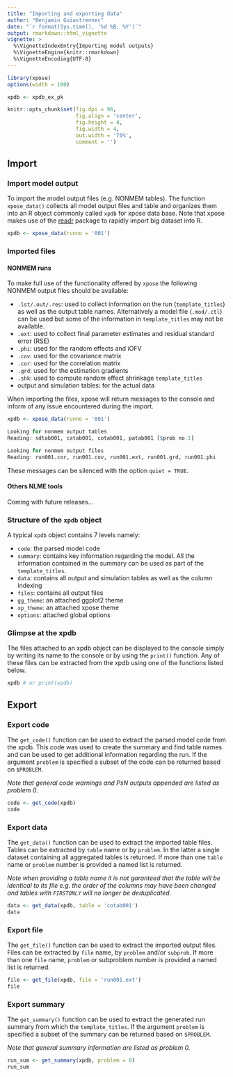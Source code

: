 ```yaml
---
title: "Importing and exporting data"
author: "Benjamin Guiastrennec"
date: "`r format(Sys.time(), '%d %B, %Y')`"
output: rmarkdown::html_vignette
vignette: >
  %\VignetteIndexEntry{Importing model outputs}
  %\VignetteEngine{knitr::rmarkdown}
  %\VignetteEncoding{UTF-8}
---
```


```r
library(xpose)
options(width = 100)

xpdb <- xpdb_ex_pk

knitr::opts_chunk$set(fig.dpi = 96,
                      fig.align = 'center', 
                      fig.height = 4, 
                      fig.width = 4,
                      out.width = '75%',
                      comment = '')
```

## Import
### Import model output
To import the model output files (e.g. NONMEM tables). The function `xpose_data()` collects all model output files and table and organizes them into an R object commonly called `xpdb` for xpose data base. Note that xpose makes use of the [readr](http://readr.tidyverse.org) package to rapidly import big dataset into R.

``` r
xpdb <- xpose_data(runno = '001')
```

### Imported files
#### NONMEM runs
To make full use of the functionality offered by `xpose` the following NONMEM output files should be available:

- `.lst/.out/.res`: used to collect information on the run (`template_titles`) as well as the output table names. Alternatively a model file (`.mod/.ctl`) can be used but some of the information in `template_titles` may not be available.
- `.ext`: used to collect final parameter estimates and residual standard error (RSE)
- `.phi`: used for the random effects and iOFV
- `.cov`: used for the covariance matrix
- `.cor`: used for the correlation matrix
- `.grd`: used for the estimation gradients
- `.shk`: used to compute random effect shrinkage `template_titles`
- output and simulation tables: for the actual data

When importing the files, xpose will return messages to the console and inform of any issue encountered during the import.

```r
xpdb <- xpose_data(runno = '001')

Looking for nonmem output tables
Reading: sdtab001, catab001, cotab001, patab001 [$prob no.1]

Looking for nonmem output files
Reading: run001.cor, run001.cov, run001.ext, run001.grd, run001.phi
```

These messages can be silenced with the option `quiet = TRUE`.


#### Others NLME tools
Coming with future releases...


### Structure of the `xpdb` object
A typical `xpdb` object contains 7 levels namely:

- `code`: the parsed model code
- `summary`: contains key information regarding the model. All the information contained in the summary can be used as part of the `template_titles`.
- `data`: contains all output and simulation tables as well as the column indexing
- `files`: contains all output files
- `gg_theme`: an attached ggplot2 theme
- `xp_theme`: an attached xpose theme
- `options`: attached global options

### Glimpse at the xpdb
The files attached to an xpdb object can be displayed to the console simply by writing its name to the console or by using the `print()` function. Any of these files can be extracted from the xpdb using one of the functions listed below.

```r
xpdb # or print(xpdb)
```

## Export 
### Export code
The `get_code()` function can be used to extract the parsed model code from the xpdb. This code was used to create the summary and find table names and can be used to get additional information regarding the run. If the argument `problem` is specified a subset of the code can be returned based on `$PROBLEM`. 

*Note that general code warnings and PsN outputs appended are listed as problem 0.*

```r
code <- get_code(xpdb)
code
```

### Export data
The `get_data()` function can be used to extract the imported table files. Tables can be extracted by `table` name or by `problem`. In the latter a single dataset containing all aggregated tables is returned. If more than one `table` name or `problem` number is provided a named list is returned. 

*Note when providing a table name it is not garanteed that the table will be identical to its file e.g. the order of the columns may have been changed and tables with `FIRSTONLY` will no longer be deduplicated.*

```r
data <- get_data(xpdb, table = 'cotab001')
data
```

### Export file
The `get_file()` function can be used to extract the imported output files. Files can be extracted by `file` name, by `problem` and/or `subprob`. If more than one `file` name, `problem` or subproblem number is provided a named list is returned. 

```r
file <- get_file(xpdb, file = 'run001.ext')
file
```

### Export summary
The `get_summary()` function can be used to extract the generated run summary from which the `template_titles`. If the argument `problem` is specified a subset of the summary can be returned based on `$PROBLEM`. 

*Note that general summary information are listed as problem 0.*

```r
run_sum <- get_summary(xpdb, problem = 0)
run_sum
```
